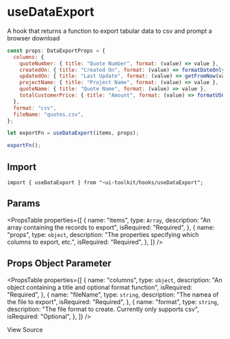 
<Meta title="Hooks/useDataExport" />

# useDataExport

A hook that returns a function to export tabular data to csv and prompt a browser download

```javascript
const props: DataExportProps = {
  columns: {
    quoteNumber: { title: "Quote Number", format: (value) => value },
    createdOn: { title: "Created On", format: (value) => formatDateOnly(value, "M/D/YY") },
    updatedOn: { title: "Last Update", format: (value) => getFromNow(value) },
    projectName: { title: "Project Name", format: (value) => value },
    quoteName: { title: "Quote Name", format: (value) => value },
    totalCustomerPrice: { title: "Amount", format: (value) => formatUSCurrency(value || 0) },
  },
  format: "csv",
  fileName: "quotes.csv",
};

let exportFn = useDataExport(items, props);

exportFn();
```

## Import

```tsx
import { useDataExport } from "~ui-toolkit/hooks/useDataExport";
```

## Params

<PropsTable
  properties={[
    {
      name: "items",
      type: `Array`,
      description: "An array containing the records to export",
      isRequired: "Required",
    },
    {
      name: "props",
      type: `object`,
      description: "The properties specifying which columns to export, etc.",
      isRequired: "Required",
    },
  ]}
/>

## Props Object Parameter

<PropsTable
  properties={[
    {
      name: "columns",
      type: `object`,
      description: "An object containing a title and optional format function",
      isRequired: "Required",
    },
    {
      name: "fileName",
      type: `string`,
      description: "The namea of the file to export",
      isRequired: "Required",
    },
    {
      name: "format",
      type: `string`,
      description: "The file format to create. Currently only supports csv",
      isRequired: "Optional",
    },
  ]}
/>

<SourceCodeLink path="hooks/useDataExport.ts">View Source</SourceCodeLink>
